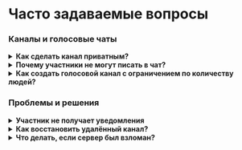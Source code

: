 # Часто задаваемые вопросы

### Каналы и голосовые чаты
<details>
    <summary><b>Как сделать канал приватным?</b></summary>
    <div>
         В настройках канала уберите право «Просмотр канала» для @everyone и добавьте нужные роли.
    </div>
</details>

<details>
    <summary><b>Почему участники не могут писать в чат?</b></summary>
    <div>
        Проверьте права роли для разрешения «Отправлять сообщения» и настройки Slowmode.
    </div>
</details>

<details>
    <summary><b>Как создать голосовой канал с ограничением по количеству людей?</b></summary>
    <div>
        Нажмите «+» в разделе голосовых каналов и укажите лимит пользователей.
    </div>
</details>

### Проблемы и решения
<details>
    <summary><b>Участник не получает уведомления</b></summary>
    <div>
        Проверьте, не отключены ли уведомления вручную и не заглушен ли канал.
    </div>
</details>

<details>
    <summary><b>Как восстановить удалённый канал?</b></summary>
    <div>
        Восстановить можно только через бекап бота (если он был настроен) или создать канал заново.
    </div>
</details>

<details>
    <summary><b>Что делать, если сервер был взломан?</b></summary>
    <div>
         Немедленно:
        <ol>
            <li>Сменить все пароли (аккаунт, e-mail)</li>
            <li>Отозвать токен ботов (если были доступы)</li>
            <li>Обратится в поддержку Discord</li>
        </ol>
    </div>
</details>


